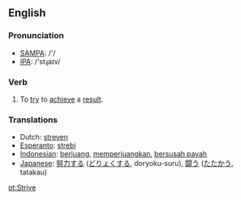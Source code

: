 ==English==

===Pronunciation===
*[[w:SAMPA|SAMPA]]: /'/
*[[w:IPA|IPA]]: /'stɻaɪv/

===Verb===
{{en-infl-irreg|strive|strives|striving|strove|striven}}

# To [[try]] to [[achieve]] a [[result]].

===Translations===
*Dutch: [[streven]]
*[[Esperanto]]: [[strebi]]
*[[Indonesian]]: [[juang|berjuang]], [[juang|memperjuangkan]], [[susah payah|bersusah payah]]
*[[Japanese]]: [[努力]]する ([[どりょく]]する, doryoku-suru), [[闘う]] ([[たたかう]], tatakau)

[[pt:Strive]]